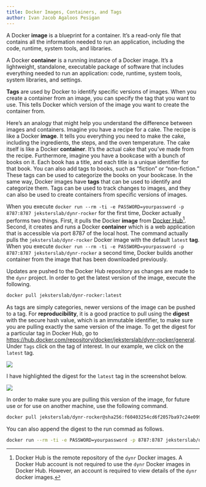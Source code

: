 ```yaml
---
title: Docker Images, Containers, and Tags
author: Ivan Jacob Agaloos Pesigan
---
```


A Docker **image** is a blueprint for a container. It's a read-only file that contains all the information needed to run an application, including the code, runtime, system tools, and libraries.

A Docker **container** is a running instance of a Docker image. It's a lightweight, standalone, executable package of software that includes everything needed to run an application: code, runtime, system tools, system libraries, and settings.

**Tags** are used by Docker to identify specific versions of images. When you create a container from an image, you can specify the tag that you want to use. This tells Docker which version of the image you want to create the container from.

Here's an analogy that might help you understand the difference between images and containers. Imagine you have a recipe for a cake. The recipe is like a Docker **image**. It tells you everything you need to make the cake, including the ingredients, the steps, and the oven temperature. The cake itself is like a Docker **container**. It's the actual cake that you've made from the recipe. Furthermore, imagine you have a bookcase with a bunch of books on it. Each book has a title, and each title is a unique identifier for that book. You can also add tags to books, such as "fiction" or "non-fiction." These tags can be used to categorize the books on your bookcase. In the same way, Docker images have **tags** that can be used to identify and categorize them. Tags can be used to track changes to images, and they can also be used to create containers from specific versions of images.

When you execute `docker run --rm -ti -e PASSWORD=yourpassword -p 8787:8787 jeksterslab/dynr-rocker` for the first time, Docker actually performs two things. First, it pulls the Docker **image** from [Docker Hub](https://hub.docker.com/)[^docker-image-container-tag-1]. Second, it creates and runs a Docker **container** which is a web application that is accessible via port 8787 of the local host. The command actually pulls the `jeksterslab/dynr-rocker` Docker image with the default `latest` **tag**. When you execute `docker run --rm -ti -e PASSWORD=yourpassword -p 8787:8787 jeksterslab/dynr-rocker` a second time, Docker builds another container from the image that has been downloaded previously.

[^docker-image-container-tag-1]: Docker Hub is the remote repository of the `dynr` Docker images. A Docker Hub account is not required to use the `dynr` Docker images in Docker Hub. However, an account is required to view details of the `dynr` docker images.

Updates are pushed to the Docker Hub repository as changes are made to the `dynr` project. In order to get the latest version of the image, execute the following.

``` bash
docker pull jeksterslab/dynr-rocker:latest
```

As tags are simply categories, newer versions of the image can be pushed to a tag. For **reproducibility**, it is a good practice to pull using the **digest** with the secure hash value, which is an immutable identifier, to make sure you are pulling exactly the same version of the image. To get the digest for a particular tag in Docker Hub, go to <https://hub.docker.com/repository/docker/jeksterslab/dynr-rocker/general>. Under `Tags` click on the tag of interest. In our example, we click on the `latest` tag.

![](../docker/dockerhub-general.png)

I have highlighted the digest for the `latest` tag in the screenshot below.

![](../docker/dockerhub-digest.png)

In order to make sure you are pulling this version of the image, for future use or for use on another machine, use the following command.

``` bash
docker pull jeksterslab/dynr-rocker@sha256:f60403254cd6f2057ba97c24e0990a2d9f7a7c4f163210b312b490ee6d155f0a
```

You can also append the digest to the run commad as follows.

```bash
docker run --rm -ti -e PASSWORD=yourpassword -p 8787:8787 jeksterslab/dynr-rocker@sha256:f60403254cd6f2057ba97c24e0990a2d9f7a7c4f163210b312b490ee6d155f0a
```
